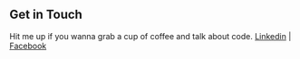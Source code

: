 ## Get in Touch

Hit me up if you wanna grab a cup of coffee and talk about code. [Linkedin](https://www.linkedin.com/in/fahim-mahmood-5a3004161/) | [Facebook](https://www.facebook.com/fahim.mahmood.7587)
